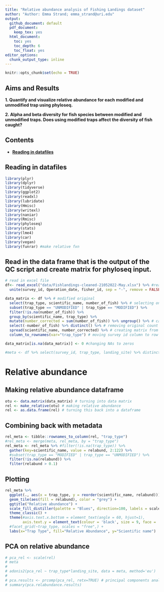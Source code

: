 ```yaml
---
title: "Relative abundance analysis of Fishing Landings dataset"
author: "Author: Emma Strand; emma_strand@uri.edu"
output:
  github_document: default
  pdf_document:
    keep_tex: yes
  html_document:
    toc: yes
    toc_depth: 6
    toc_float: yes
editor_options: 
  chunk_output_type: inline
---
```


```r
knitr::opts_chunk$set(echo = TRUE)
```

## Aims and Results 

**1. Quantify and visualize relative abundance for each modified and unmodified trap using phyloseq.** 

**2. Alpha and beta diversity for fish species between modified and unmodified traps. Does using modified traps affect the diversity of fish caught?**  

## Contents 

- [**Reading in datafiles**](#data)  

## <a name="data"></a> **Reading in datafiles**

```r
library(plyr)
library(dplyr)
library(tidyverse)
library(ggplot2)
library(readxl)
library(lubridate)
library(Hmisc)
library(writexl)
library(naniar)
library(Rmisc)
library(phyloseq)
library(stats)
library(lme4)
library(car)
library(vegan)
library(funrar) #make relative fxn 
```

## Read in the data frame that is the output of the QC script and create matrix for phyloseq input. 

```r
# read in excel file
df<- read_excel("data/Fishlandings-cleaned-21052022-May.xlsx") %>% #read in excel file 
  unite(survey_id, Operation_date, fisher_id, sep = "-", remove = FALSE) # creating a new variable called survey id

data_matrix <- df %>% # modified original 
  select(trap_type, scientific_name, number_of_fish) %>% # selecting only desired columns for matrix
  subset(trap_type == "UNMODIFIED" | trap_type == "MODIFIED") %>%
  filter(!is.na(number_of_fish)) %>%
  group_by(scientific_name, trap_type) %>% 
  mutate(number_corrected = sum(number_of_fish)) %>% ungroup() %>% # calculating total number of that fish per survey id
  select(-number_of_fish) %>% distinct() %>% # removing original count column and taking out repetitive rows 
  spread(scientific_name, number_corrected) %>% # creating matrix from fish name and number columns
  column_to_rownames(var="trap_type") # moving survey id column to row names 

data_matrix[is.na(data_matrix)] <- 0 #changing NAs to zeros 

#meta <- df %>% select(survey_id, trap_type, landing_site) %>% distinct()
```
# Relative abundance 

## Making relative abundance dataframe 

```r
otu <- data.matrix(data_matrix) # turning into data matrix 
rel <- make_relative(otu) # making relative abundance 
rel <- as.data.frame(rel) # turning this back into a dataframe 
```

## Combining back with metadata 

```r
rel_meta <- tibble::rownames_to_column(rel, "trap_type")
#rel_meta <- merge(meta, rel_meta, by = "trap_type")
rel_meta <- rel_meta %>% #filter(!is.na(trap_type)) %>%
  gather(key=scientific_name, value = relabund, 2:122) %>%
  #subset(trap_type == "MODIFIED" | trap_type == "UNMODIFIED") %>%
  filter(!is.na(relabund)) %>%
  filter(relabund > 0.1)
```

## Plotting 

```r
rel_meta %>%
  ggplot(., aes(x = trap_type, y = reorder(scientific_name, relabund))) + 
  geom_tile(aes(fill = relabund), color = "grey") +
  ggtitle("Relative abundance") +
  scale_fill_distiller(palette = "Blues", direction=100, labels = scales::label_percent(scale=100)) + 
  theme_classic() +
  theme(#axis.text.x.bottom = element_text(angle = 60, hjust=1),
        axis.text.y = element_text(colour = 'black', size = 9, face = 'italic')) + 
  #facet_grid(~trap_type, scales = "free",) +
  labs(x="Trap Type", fill="Relative Abundance", y="Scientific name") 
```

## PCA on relative abundance 

```r
# pca_rel <- scale(rel)
# meta
# 
# adonis2(pca_rel ~ trap_type*landing_site, data = meta, method='eu')
# 
# pca.results <- prcomp(pca_rel, retx=TRUE) # principal components analysis on sym data
# summary(pca.relabundance.results)
```

